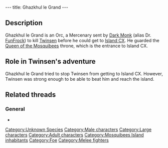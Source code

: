 ---
title: Ghazkhul le Grand
---

{{Character|
Name=Ghazkhul le Grand|
Image=ORC.JPG|
Race=Unknown|
Gender=Male|
Size=Large|
Age=Adult}}

==Description==
Ghazkhul le Grand is an Orc, a Mercenary sent by [[Dark Monk]] (alias Dr. [[FunFrock]]) to kill [[Twinsen]] before he could get to [[Island CX]]. He guarded the [[Queen of the Mosquibees]] throne, which is the entrance to Island CX.

==Role in Twinsen's adventure==
Ghazkhul le Grand tried to stop Twinsen from getting to Island CX. However, Twinsen was strong enough to be able to beat him and reach the island.

==Related threads==
===General===
* {{thread|id=7988|title=Ghazkhul le Grand}}

[[Category:Unknown Species]]
[[Category:Male characters]]
[[Category:Large characters]]
[[Category:Adult characters]]
[[Category:Mosquibees Island inhabitants]]
[[Category:Foe]]
[[Category:Melee fighters]]